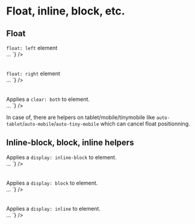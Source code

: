 

<Meta title={getTitle(__filename)} />

# Float, inline, block, etc.

## Float

<div class="flex flex-justify-space-between mb2 on-mobile-flex-column">
    <div class="w49 flex-align-self-center">
        <span class="float-left">
            <code>float: left</code> element
        </span>
    </div>
    <div class="w49">
        <Source
            language="html"
            light
            format
            code={`
<span className="float-left">…</span>
`}
        />
    </div>
</div>

<br />
<br />

<div class="flex flex-justify-space-between mb2 on-mobile-flex-column">
  <div class="w49 flex-align-self-center">
      <span class="float-right"><code>float: right</code> element</span>
  </div>
  <div class="w49">
<Source
  language='html'
  light
  format
  code={`
<span className="float-right">…</span>
`}
/>

  </div>
</div>

<br />
<br />

<div class="flex flex-justify-space-between mb2 on-mobile-flex-column">
  <div class="w49 flex-align-self-center">
    Applies a <code>clear: both</code> to element.
  </div>
  <div class="w49">
<Source
  language='html'
  light
  format
  code={`
<span className="clear">…</span>
`}
/>

  </div>
</div>

In case of, there are helpers on tablet/mobile/tinymobile like <code>auto-tablet</code>/<code>auto-mobile</code>/<code>auto-tiny-mobile</code> which can cancel float positionning.

## Inline-block, block, inline helpers

<div class="flex flex-justify-space-between mb2 on-mobile-flex-column">
    <div class="w49 flex-align-self-center">
        Applies a <code>display: inline-block</code> to element.
    </div>
    <div class="w49">
        <Source
            language="html"
            light
            format
            code={`
<span className="inline-block">…</span>
`}
        />
    </div>
</div>

<br />
<br />

<div class="flex flex-justify-space-between mb2 on-mobile-flex-column">
    <div class="w49 flex-align-self-center">
        Applies a <code>display: block</code> to element.
    </div>
    <div class="w49">
        <Source
            language="html"
            light
            format
            code={`
<span className="block">…</span>
`}
        />
    </div>
</div>

<br />
<br />

<div class="flex flex-justify-space-between mb2 on-mobile-flex-column">
    <div class="w49 flex-align-self-center">
        Applies a <code>display: inline</code> to element.
    </div>
    <div class="w49">
        <Source
            language="html"
            light
            format
            code={`
<span className="inline">…</span>
`}
        />
    </div>
</div>
